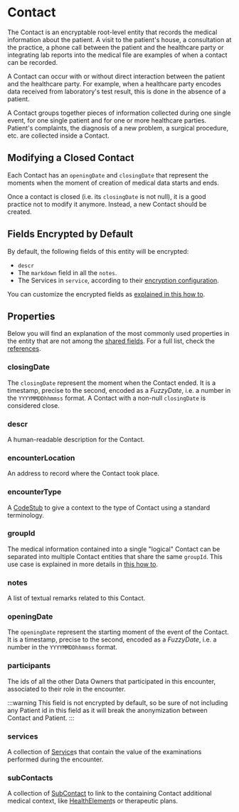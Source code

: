 # Contact

The Contact is an encryptable root-level entity that records the medical information about the patient. A visit to the patient's house, a
consultation at the practice, a phone call between the patient and the healthcare party or integrating lab reports into 
the medical file are examples of when a contact can be recorded.

A Contact can occur with or without direct interaction between the patient and the healthcare party. For example, when a
healthcare party encodes data received from laboratory's test result, this is done in the absence of a patient.

A Contact groups together pieces of information collected during one single event, for one single patient and for one or
more healthcare parties. Patient's complaints, the diagnosis of a new problem, a surgical procedure, etc. are collected 
inside a Contact.

## Modifying a Closed Contact
Each Contact has an `openingDate` and `closingDate` that represent the moments when the moment of creation of medical 
data starts and ends. 

Once a contact is closed (i.e. its `closingDate` is not null), it is a good practice not to modify it anymore. Instead,
a new Contact should be created.

## Fields Encrypted by Default
By default, the following fields of this entity will be encrypted:
- `descr`
- The `markdown` field in all the `notes`.
- The Services in `service`, according to their [encryption configuration](nsdk/how-to/initialize-the-sdk/configure-what-to-encrypt#contact-service-and-service-content-encryption).

You can customize the encrypted fields as [explained in this how to](/nsdk/how-to/initialize-the-sdk/configure-what-to-encrypt).

## Properties

Below you will find an explanation of the most commonly used properties in the entity that are not among the
[shared fields](/nsdk/explanations/data-model/#shared-fields). For a full list, check the [references](TODO).

### closingDate
The `closingDate` represent the moment when the Contact ended. It is a timestamp, precise to the second,
encoded as a *FuzzyDate*, i.e. a number in the `YYYYMMDDhhmmss` format. A Contact with a non-null `closingDate` is
considered close.

### descr
A human-readable description for the Contact.

### encounterLocation
An address to record where the Contact took place.

### encounterType
A [CodeStub](/nsdk/explanations/data-model/codestub) to give a context to the type of Contact using a standard terminology.

### groupId
The medical information contained into a single "logical" Contact can be separated into multiple Contact entities that
share the same `groupId`. This use case is explained in more details in [this how to](/nsdk/how-to/contact-group-id).

### notes
A list of textual remarks related to this Contact.

### openingDate
The `openingDate` represent the starting moment of the event of the Contact. It is a timestamp, precise to the second,
encoded as a *FuzzyDate*, i.e. a number in the `YYYYMMDDhhmmss` format.

### participants
The ids of all the other Data Owners that participated in this encounter, associated to their role in the encounter. 

:::warning
This field is not encrypted by default, so be sure of not including any Patient id in this field as it will break the
anonymization between Contact and Patient.
:::

### services
A collection of [Service](/nsdk/explanations/data-model/service)s that contain the value of the examinations performed
during the encounter.

### subContacts
A collection of [SubContact](/nsdk/explanations/data-model/subcontact) to link to the containing Contact additional 
medical context, like [HealthElement](/nsdk/explanations/data-model/healthelement)s or therapeutic plans.